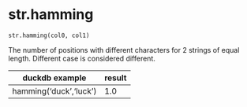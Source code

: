 # str.hamming { #duckops.str.hamming }

`str.hamming(col0, col1)`

The number of positions with different characters for 2 strings of equal length. Different case is considered different.

| duckdb example | result |
| -------------- | ------ |
| hamming('duck','luck') | 1.0 |
